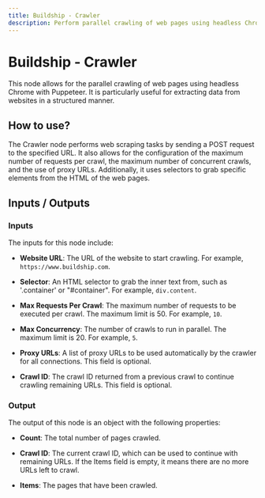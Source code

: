 ```yaml
---
title: Buildship - Crawler
description: Perform parallel crawling of web pages using headless Chrome with Puppeteer.
---
```


# Buildship - Crawler
This node allows for the parallel crawling of web pages using headless Chrome with Puppeteer. It is particularly useful for extracting data from websites in a structured manner.

## How to use?
The Crawler node performs web scraping tasks by sending a POST request to the specified URL. It also allows for the configuration of the maximum number of requests per crawl, the maximum number of concurrent crawls, and the use of proxy URLs. Additionally, it uses selectors to grab specific elements from the HTML of the web pages.

## Inputs / Outputs

### Inputs
The inputs for this node include:

- **Website URL**: The URL of the website to start crawling. For example, `https://www.buildship.com`.

- **Selector**: An HTML selector to grab the inner text from, such as '.container' or "#container". For example, `div.content`.

- **Max Requests Per Crawl**: The maximum number of requests to be executed per crawl. The maximum limit is 50. For example, `10`.

- **Max Concurrency**: The number of crawls to run in parallel. The maximum limit is 20. For example, `5`.

- **Proxy URLs**: A list of proxy URLs to be used automatically by the crawler for all connections. This field is optional.

- **Crawl ID**: The crawl ID returned from a previous crawl to continue crawling remaining URLs. This field is optional.

### Output
The output of this node is an object with the following properties:

- **Count**: The total number of pages crawled.

- **Crawl ID**: The current crawl ID, which can be used to continue with remaining URLs. If the Items field is empty, it means there are no more URLs left to crawl.

- **Items**: The pages that have been crawled.
